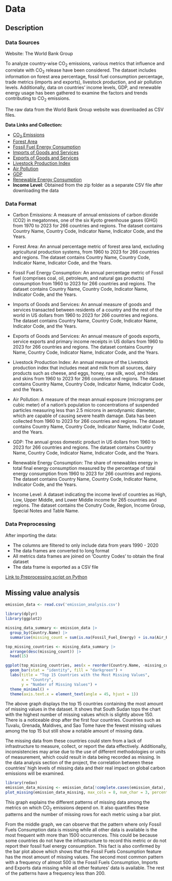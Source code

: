 # Data

## Description

### Data Sources
Website: The World Bank Group

To analyze country-wise CO<sub>2</sub> emissions, various metrics that influence and correlate with CO<sub>2</sub> release have been considered. The dataset includes information on forest area percentage, fossil fuel consumption percentage, trade metrics (imports and exports), livestock production, and air pollution levels. Additionally, data on countries' income levels, GDP, and renewable energy usage has been gathered to examine the factors and trends contributing to CO<sub>2</sub> emissions.

The raw data from the World Bank Group website was downloaded as CSV files.

**Data Links and Collection:**

- [CO<sub>2</sub> Emissions](https://data.worldbank.org/indicator/EN.GHG.CO2.MT.CE.AR5)
- [Forest Area](https://data.worldbank.org/indicator/AG.LND.FRST.ZS)
- [Fossil Fuel Energy Consumption](https://data.worldbank.org/indicator/EG.USE.COMM.FO.ZS)
- [Imports of Goods and Services](https://data.worldbank.org/indicator/BM.GSR.GNFS.CD)
- [Exports of Goods and Services](https://data.worldbank.org/indicator/BX.GSR.TOTL.CD)
- [Livestock Production Index](https://data.worldbank.org/indicator/AG.PRD.LVSK.XD)
- [Air Pollution](https://data.worldbank.org/indicator/EN.ATM.PM25.MC.M3)
- [GDP](https://data.worldbank.org/indicator/NY.GDP.MKTP.CD)
- [Renewable Energy Consumption](https://data.worldbank.org/indicator/EG.FEC.RNEW.ZS)
- **Income Level**: Obtained from the zip folder as a separate CSV file after downloading the data

### Data Format
- Carbon Emissions: A measure of annual emissions of carbon dioxide (CO2) in megatonnes, one of the six Kyoto greenhouse gases (GHG) from 1970 to 2023 for 266 countries and regions. The dataset contains Country Name, Country Code, Indicator Name, Indicator Code, and the Years.

- Forest Area: An annual percentage metric of forest area land, excluding agricultural production systems, from 1960 to 2023 for 266 countries and regions. The dataset contains Country Name, Country Code, Indicator Name, Indicator Code, and the Years.

- Fossil Fuel Energy Consumption: An annual percentage metric of Fossil fuel (comprises coal, oil, petroleum, and natural gas products) consumption from 1960 to 2023 for 266 countries and regions. The dataset contains Country Name, Country Code, Indicator Name, Indicator Code, and the Years.

- Imports of Goods and Services: An annual measure of goods and services transacted between residents of a country and the rest of the world in US dollars from 1960 to 2023 for 266 countries and regions. The dataset contains Country Name, Country Code, Indicator Name, Indicator Code, and the Years.

- Exports of Goods and Services: An annual measure of goods exports, service exports and primary income receipts in US dollars from 1960 to 2023 for 266 countries and regions. The dataset contains Country Name, Country Code, Indicator Name, Indicator Code, and the Years.

- Livestock Production Index: An annual measure of the Livestock production index that includes meat and milk from all sources, dairy products such as cheese, and eggs, honey, raw silk, wool, and hides and skins from 1960 to 2023 for 266 countries and regions. The dataset contains Country Name, Country Code, Indicator Name, Indicator Code, and the Years.

- Air Pollution: A measure of the mean annual exposure (micrograms per cubic meter) of a nation's population to concentrations of suspended particles measuring less than 2.5 microns in aerodynamic diameter, which are capable of causing severe health damage. Data has been collected from 1960 to 2023 for 266 countries and regions. The dataset contains Country Name, Country Code, Indicator Name, Indicator Code, and the Years.

- GDP: The annual gross domestic product in US dollars from 1960 to 2023 for 266 countries and regions. The dataset contains Country Name, Country Code, Indicator Name, Indicator Code, and the Years.

- Renewable Energy Consumption: The share of renewables energy in total final energy consumption measured by the percentage of total energy consumption from 1960 to 2023 for 266 countries and regions. The dataset contains Country Name, Country Code, Indicator Name, Indicator Code, and the Years.

- Income Level: A dataset indicating the income level of countries as High, Low, Upper Middle, and Lower Middle income for 265 countries and regions. The dataset contains the Conutry Code, Region, Income Group, Special Notes and Table Name.

### Data Preprocessing
After importing the data:

- The columns are filtered to only include data from years 1990 - 2020
- The data frames are converted to long format
- All metrics data frames are joined on ‘Country Codes’ to obtain the final dataset
- The data frame is exported as a CSV file

[Link to Preprocessing script on Python](data_preprocessing/Data_Preprocessing.html)

## Missing value analysis
```r
emission_data <- read.csv('emission_analysis.csv')
```

```r
library(dplyr)
library(ggplot2)

missing_data_summary <- emission_data |>
  group_by(Country.Name) |>
  summarise(missing_count = sum(is.na(Fossil_Fuel_Energy) + is.na(Air_Pollution) + is.na(GDP) + is.na(Exports) + is.na(Forest_Area) + is.na(Imports) + is.na(Livestock_Production) + is.na(Renewable_Energy)))

top_missing_countries <- missing_data_summary |>
  arrange(desc(missing_count)) |>
  head(15)

ggplot(top_missing_countries, aes(x = reorder(Country.Name, -missing_count), y = missing_count)) +
  geom_bar(stat = "identity", fill = "darkgreen") +
  labs(title = "Top 15 Countries with the Most Missing Values",
       x = "Country",
       y = "Number of Missing Values") +
  theme_minimal() +
  theme(axis.text.x = element_text(angle = 45, hjust = 1)) 
```
The above graph displays the top 15 countries containing the most amount of missing values in the dataset. It shows that South Sudan tops the chart with the highest number of missing values which is slightly above 150. There is a noticeable drop after the first four countries. Countries such as Tuvalu, Grenada, Maldives, and Sao Tome have the fewest missing values among the top 15 but still show a notable amount of missing data.

The missing data from these countries could stem from a lack of infrastructure to measure, collect, or report the data effectively. Additionally, inconsistencies may arise due to the use of different methodologies or units of measurement, which could result in data being recorded as missing. In the data analysis section of the project, the correlation between these countries' high levels of missing data and their real impact on global carbon emissions will be examined.

```r
library(redav)
emission_data_missing <- emission_data[!complete.cases(emission_data), ]
plot_missing(emission_data_missing, max_cols = 8, num_char = 3, percent = FALSE)
```
This graph explains the different patterns of missing data among the metrics on which CO<sub>2</sub> emissions depend on. It also quantifies these patterns and the number of missing rows for each metric using a bar plot.

From the middle graph, we can observe that the pattern where only Fossil Fuels Consumption data is missing while all other data is available is the most frequent with more than 1500 occurrences. This could be because some countries do not have the infrastructure to record this metric or do not report their fossil fuel energy consumption. This fact is also confirmed by the bar plot above which shows that the Fossil Fuels Consumption feature has the most amount of missing values. The second most common pattern with a frequency of almost 500 is the Fossil Fuels Consumption, Imports and Exports data missing while all other features' data is available. The rest of the patterns have a frequency less than 200.
